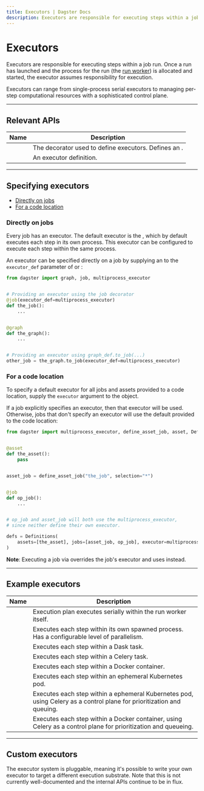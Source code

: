 ```yaml
---
title: Executors | Dagster Docs
description: Executors are responsible for executing steps within a job run.
---
```


# Executors

Executors are responsible for executing steps within a job run. Once a run has launched and the process for the run (the [run worker](/deployment/overview#job-execution-flow)) is allocated and started, the executor assumes responsibility for execution.

Executors can range from single-process serial executors to managing per-step computational resources with a sophisticated control plane.

---

## Relevant APIs

| Name                                     | Description                                                                                  |
| ---------------------------------------- | -------------------------------------------------------------------------------------------- |
| <PyObject object="executor" decorator /> | The decorator used to define executors. Defines an <PyObject object="ExecutorDefinition" />. |
| <PyObject object="ExecutorDefinition" /> | An executor definition.                                                                      |

---

## Specifying executors

- [Directly on jobs](#directly-on-jobs)
- [For a code location](#for-a-code-location)

### Directly on jobs

Every job has an executor. The default executor is the <PyObject object="multi_or_in_process_executor" />, which by default executes each step in its own process. This executor can be configured to execute each step within the same process.

An executor can be specified directly on a job by supplying an <PyObject object="ExecutorDefinition" /> to the `executor_def` parameter of <PyObject object="job" decorator /> or <PyObject object="GraphDefinition" method="to_job" />:

```python file=/deploying/executors/executors.py startafter=start_executor_on_job endbefore=end_executor_on_job
from dagster import graph, job, multiprocess_executor


# Providing an executor using the job decorator
@job(executor_def=multiprocess_executor)
def the_job():
    ...


@graph
def the_graph():
    ...


# Providing an executor using graph_def.to_job(...)
other_job = the_graph.to_job(executor_def=multiprocess_executor)
```

### For a code location

To specify a default executor for all jobs and assets provided to a code location, supply the `executor` argument to the <PyObject object="Definitions" /> object.

If a job explicitly specifies an executor, then that executor will be used. Otherwise, jobs that don't specify an executor will use the default provided to the code location:

```python file=/deploying/executors/executors.py startafter=start_executor_on_repo endbefore=end_executor_on_repo
from dagster import multiprocess_executor, define_asset_job, asset, Definitions


@asset
def the_asset():
    pass


asset_job = define_asset_job("the_job", selection="*")


@job
def op_job():
    ...


# op_job and asset_job will both use the multiprocess_executor,
# since neither define their own executor.

defs = Definitions(
    assets=[the_asset], jobs=[asset_job, op_job], executor=multiprocess_executor
)
```

**Note**: Executing a job via <PyObject object="JobDefinition" method="execute_in_process" /> overrides the job's executor and uses <PyObject object="in_process_executor" /> instead.

---

## Example executors

<table
  className="table"
  style={{
    width: "100%",
  }}
>
  <thead>
    <tr>
      <th
        style={{
          width: "25%",
        }}
      >
        Name
      </th>
      <th>Description</th>
    </tr>
  </thead>
  <tbody>
    <tr>
      <td>
        <PyObject module="dagster" object="in_process_executor" />
      </td>
      <td>Execution plan executes serially within the run worker itself.</td>
    </tr>
    <tr>
      <td>
        <PyObject module="dagster" object="multiprocess_executor" />
      </td>
      <td>
        Executes each step within its own spawned process. Has a configurable
        level of parallelism.
      </td>
    </tr>
    <tr>
      <td>
        <PyObject module="dagster_dask" object="dask_executor" />
      </td>
      <td>Executes each step within a Dask task.</td>
    </tr>
    <tr>
      <td>
        <PyObject module="dagster_celery" object="celery_executor" />
      </td>
      <td>Executes each step within a Celery task.</td>
    </tr>
    <tr>
      <td>
        <PyObject module="dagster_docker" object="docker_executor" />
      </td>
      <td>Executes each step within a Docker container.</td>
    </tr>
    <tr>
      <td>
        <PyObject module="dagster_k8s" object="k8s_job_executor" />
      </td>
      <td>Executes each step within an ephemeral Kubernetes pod.</td>
    </tr>
    <tr>
      <td>
        <PyObject
          module="dagster_celery_k8s"
          object="celery_k8s_job_executor"
        />
      </td>
      <td>
        Executes each step within a ephemeral Kubernetes pod, using Celery as a
        control plane for prioritization and queuing.
      </td>
    </tr>
    <tr>
      <td>
        <PyObject
          module="dagster_celery_docker"
          object="celery_docker_executor"
        />
      </td>
      <td>
        Executes each step within a Docker container, using Celery as a control
        plane for prioritization and queueing.
      </td>
    </tr>
  </tbody>
</table>

---

## Custom executors

The executor system is pluggable, meaning it's possible to write your own executor to target a different execution substrate. Note that this is not currently well-documented and the internal APIs continue to be in flux.
